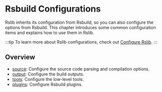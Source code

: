 
# Rsbuild Configurations

Rslib inherits its configuration from Rsbuild, so you can also configure the <RsbuildDocBadge path="/config" text="config" /> options from Rsbuild. This chapter introduces some common configuration items and explains how to use them in Rslib.

:::tip
To learn more about Rslib configurations, check out [Configure Rslib](/guide/basic/configure-rslib).
:::

## Overview

- [source](/config/rsbuild/source): Configure the source code parsing and compilation options.
- [output](/config/rsbuild/output): Configure the build outputs.
- [tools](/config/rsbuild/tools): Configure the low-level tools.
- [plugins](/config/rsbuild/plugins): Configure Rsbuild plugins.
